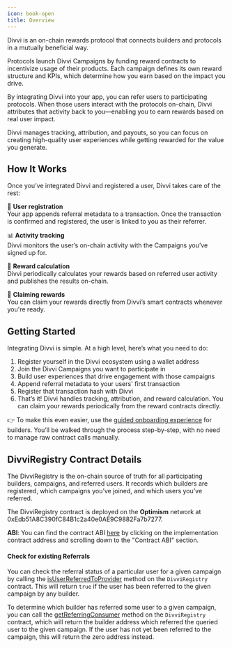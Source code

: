 ```yaml
---
icon: book-open
title: Overview
---
```

Divvi is an on-chain rewards protocol that connects builders and protocols in a mutually beneficial way.

Protocols launch Divvi Campaigns by funding reward contracts to incentivize usage of their products. Each campaign defines its own reward structure and KPIs, which determine how you earn based on the impact you drive.

By integrating Divvi into your app, you can refer users to participating protocols. When those users interact with the protocols on-chain, Divvi attributes that activity back to you—enabling you to earn rewards based on real user impact.

Divvi manages tracking, attribution, and payouts, so you can focus on creating high-quality user experiences while getting rewarded for the value you generate.

## How It Works

Once you’ve integrated Divvi and registered a user, Divvi takes care of the rest:

📝 **User registration**  
Your app appends referral metadata to a transaction. Once the transaction is confirmed and registered, the user is linked to you as their referrer.

📊 **Activity tracking**  
Divvi monitors the user’s on-chain activity with the Campaigns you’ve signed up for.

🧮 **Reward calculation**  
Divvi periodically calculates your rewards based on referred user activity and publishes the results on-chain.

💸 **Claiming rewards**  
You can claim your rewards directly from Divvi’s smart contracts whenever you're ready.

## Getting Started

Integrating Divvi is simple. At a high level, here’s what you need to do:

1. Register yourself in the Divvi ecosystem using a wallet address
1. Join the Divvi Campaigns you want to participate in
1. Build user experiences that drive engagement with those campaigns
1. Append referral metadata to your users' first transaction
1. Register that transaction hash with Divvi
1. That’s it! Divvi handles tracking, attribution, and reward calculation. You can claim your rewards periodically from the reward contracts directly.

👉 To make this even easier, use the [guided onboarding experience](https://app.divvi.xyz/builders) for builders. You’ll be walked through the process step-by-step, with no need to manage raw contract calls manually.

## DivviRegistry Contract Details

The DivviRegistry is the on-chain source of truth for all participating builders, campaigns, and referred users. It records which builders are registered, which campaigns you’ve joined, and which users you’ve referred.

The DivviRegistry contract is deployed on the **Optimism** network at 0xEdb51A8C390fC84B1c2a40e0AE9C9882Fa7b7277.

**ABI**: You can find the contract ABI [here](https://optimistic.etherscan.io/address/0xEdb51A8C390fC84B1c2a40e0AE9C9882Fa7b7277#readProxyContract) by clicking on the implementation contract address and scrolling down to the "Contract ABI" section.

#### Check for existing Referrals

You can check the referral status of a particular user for a given campaign by calling the [isUserReferredToProvider](https://github.com/divvi-xyz/divvi-protocol-v0/blob/main/contracts/DivviRegistry.sol#L328)
method on the `DivviRegistry` contract. This will return `true` if the user has been referred to the given campaign by any builder.

To determine which builder has referred some user to a given campaign, you can call the [getReferringConsumer](https://github.com/divvi-xyz/divvi-protocol-v0/blob/main/contracts/DivviRegistry.sol#L341)
method on the `DivviRegistry` contract, which will return the builder address which referred the queried user to the given campaign. If the user has not yet been referred
to the campaign, this will return the zero address instead.
